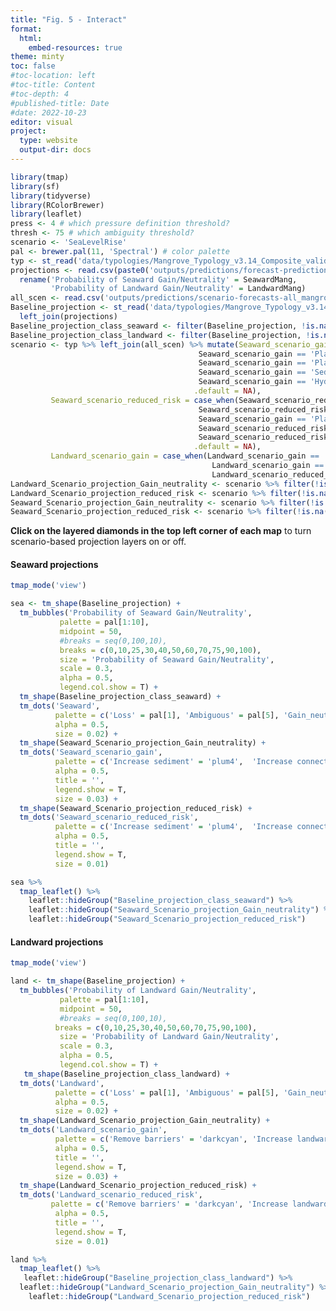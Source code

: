 ```yaml
---
title: "Fig. 5 - Interact"
format:
  html:
    embed-resources: true
theme: minty
toc: false
#toc-location: left
#toc-title: Content
#toc-depth: 4
#published-title: Date
#date: 2022-10-23
editor: visual
project:
  type: website
  output-dir: docs
---
```


```r
library(tmap)
library(sf)
library(tidyverse)
library(RColorBrewer)
library(leaflet)
press <- 4 # which pressure definition threshold?
thresh <- 75 # which ambiguity threshold?
scenario <- 'SeaLevelRise'
pal <- brewer.pal(11, 'Spectral') # color palette
typ <- st_read('data/typologies/Mangrove_Typology_v3.14_Composite_valid_centroids.gpkg') 
projections <- read.csv(paste0('outputs/predictions/forecast-predictions', press, '_', thresh, '_', scenario, '_mangrove_model_fit.csv')) %>% 
  rename('Probability of Seaward Gain/Neutrality' = SeawardMang,
         'Probability of Landward Gain/Neutrality' = LandwardMang)
all_scen <- read.csv('outputs/predictions/scenario-forecasts-all_mangrove_model.csv')
Baseline_projection <- st_read('data/typologies/Mangrove_Typology_v3.14_Composite_valid_centroids.gpkg') %>% 
  left_join(projections)
Baseline_projection_class_seaward <- filter(Baseline_projection, !is.na(Seaward))
Baseline_projection_class_landward <- filter(Baseline_projection, !is.na(Landward))
scenario <- typ %>% left_join(all_scen) %>% mutate(Seaward_scenario_gain = case_when(Seaward_scenario_gain == 'Hydrology_Sediment' ~ 'Increase connectivity or sediment',
                                          Seaward_scenario_gain == 'Plant_Hydrology_Sediment' ~ 'Increase connectivity or sediment or landward propagules', 
                                          Seaward_scenario_gain == 'Plant_Hydrology' ~ 'Increase connectivity or landward propagules', 
                                          Seaward_scenario_gain == 'Sediment' ~ 'Increase sediment', 
                                          Seaward_scenario_gain == 'Hydrology' ~ 'Increase connectivity',
                                         .default = NA),
         Seaward_scenario_reduced_risk = case_when(Seaward_scenario_reduced_risk == 'Hydrology_Sediment' ~ 'Increase connectivity or sediment',
                                          Seaward_scenario_reduced_risk== 'Plant_Hydrology_Sediment' ~ 'Increase connectivity or sediment or landward propagules', 
                                          Seaward_scenario_gain == 'Plant_Hydrology' ~ 'Increase connectivity or landward propagules', 
                                          Seaward_scenario_reduced_risk == 'Sediment' ~ 'Increase sediment', 
                                          Seaward_scenario_reduced_risk == 'Hydrology' ~ 'Increase connectivity',
                                         .default = NA),
         Landward_scenario_gain = case_when(Landward_scenario_gain == 'Plant' ~ 'Increase landward propagules',
                                             Landward_scenario_gain == 'Barriers' ~ 'Remove barriers', Landward_scenario_gain == 'Plant_Hydrology_Barriers' ~ 'Increase landward propagules or connectivity or remove barriers', Landward_scenario_gain == 'Hydrology_Barriers' ~ 'Remove barriers or increase connectivity', Landward_scenario_gain == 'Plant_Hydrology' ~ 'Increase landward propagules or connectivity', Landward_scenario_gain == 'Hydrology' ~ 'Increase connectivity', .default = NA),   Landward_scenario_reduced_risk = case_when(Landward_scenario_reduced_risk == 'Plant' ~ 'Increase landward propagules',
                                             Landward_scenario_reduced_risk== 'Barriers' ~ 'Remove barriers', Landward_scenario_reduced_risk == 'Plant_Hydrology_Barriers' ~ 'Increase landward propagules or connectivity or remove barriers', Landward_scenario_reduced_risk== 'Hydrology_Barriers' ~ 'Remove barriers to landward migration or increase connectivity', Landward_scenario_reduced_risk == 'Plant_Hydrology' ~ 'Increase landward propagules or connectivity', Landward_scenario_reduced_risk == 'Hydrology' ~ 'Increase connectivity', .default = NA))
Landward_Scenario_projection_Gain_neutrality <- scenario %>% filter(!is.na(Landward_scenario_gain))
Landward_Scenario_projection_reduced_risk <- scenario %>% filter(!is.na(Landward_scenario_reduced_risk))
Seaward_Scenario_projection_Gain_neutrality <- scenario %>% filter(!is.na(Seaward_scenario_gain))
Seaward_Scenario_projection_reduced_risk <- scenario %>% filter(!is.na(Seaward_scenario_reduced_risk))
```

**Click on the layered diamonds in the top left corner of each map** to turn scenario-based projection layers on or off.

#### Seaward projections

```r
tmap_mode('view')

sea <- tm_shape(Baseline_projection) +
  tm_bubbles('Probability of Seaward Gain/Neutrality',
           palette = pal[1:10], 
           midpoint = 50,
           #breaks = seq(0,100,10),
           breaks = c(0,10,25,30,40,50,60,70,75,90,100),
           size = 'Probability of Seaward Gain/Neutrality',
           scale = 0.3,
           alpha = 0.5,
           legend.col.show = T) +
  tm_shape(Baseline_projection_class_seaward) +
  tm_dots('Seaward', 
          palette = c('Loss' = pal[1], 'Ambiguous' = pal[5], 'Gain_neutrality' = pal[10]), 
          alpha = 0.5, 
          size = 0.02) +
  tm_shape(Seaward_Scenario_projection_Gain_neutrality) +
  tm_dots('Seaward_scenario_gain', 
          palette = c('Increase sediment' = 'plum4',  'Increase connectivity' = 'darkgoldenrod2', 'Increase connectivity or sediment' = 'hotpink3', 'Increase connectivity or landward propagules' = 'black', 'Increase connectivity or sediment or landward propagules' = 'midnightblue'), 
          alpha = 0.5, 
          title = '',
          legend.show = T, 
          size = 0.03) +
  tm_shape(Seaward_Scenario_projection_reduced_risk) +
  tm_dots('Seaward_scenario_reduced_risk', 
          palette = c('Increase sediment' = 'plum4',  'Increase connectivity' = 'darkgoldenrod2', 'Increase connectivity or sediment' = 'hotpink3', 'Increase connectivity or landward propagules' = 'black', 'Increase connectivity or sediment or landward propagules' = 'midnightblue'), 
          alpha = 0.5, 
          title = '',
          legend.show = T, 
          size = 0.01)

sea %>% 
  tmap_leaflet() %>%
    leaflet::hideGroup("Baseline_projection_class_seaward") %>% 
    leaflet::hideGroup("Seaward_Scenario_projection_Gain_neutrality") %>% 
    leaflet::hideGroup("Seaward_Scenario_projection_reduced_risk")
```

#### Landward projections

```r
tmap_mode('view')

land <- tm_shape(Baseline_projection) +
  tm_bubbles('Probability of Landward Gain/Neutrality',
           palette = pal[1:10], 
           midpoint = 50,
           #breaks = seq(0,100,10),
          breaks = c(0,10,25,30,40,50,60,70,75,90,100),
           size = 'Probability of Landward Gain/Neutrality',
           scale = 0.3,
           alpha = 0.5,
           legend.col.show = T) +
   tm_shape(Baseline_projection_class_landward) +
  tm_dots('Landward', 
          palette = c('Loss' = pal[1], 'Ambiguous' = pal[5], 'Gain_neutrality' = pal[10]), 
          alpha = 0.5, 
          size = 0.02) +
  tm_shape(Landward_Scenario_projection_Gain_neutrality) +
  tm_dots('Landward_scenario_gain', 
          palette = c('Remove barriers' = 'darkcyan', 'Increase landward propagules' = 'yellowgreen', 'Increase connectivity' = 'darkgoldenrod2', 'Remove barriers or increase connectivity' = 'darkorchid4', 'Increase landward propagules or connectivity' = 'black', 'Increase landward propagules or connectivity or remove barriers' = 'deeppink4'), 
          alpha = 0.5, 
          title = '',
          legend.show = T, 
          size = 0.03) +
  tm_shape(Landward_Scenario_projection_reduced_risk) +
  tm_dots('Landward_scenario_reduced_risk', 
         palette = c('Remove barriers' = 'darkcyan', 'Increase landward propagules' = 'yellowgreen', 'Increase connectivity' = 'darkgoldenrod2', 'Plant_Barriers' = 'darkorange3', 'Remove barriers or increase connectivity' = 'darkorchid4', 'Increase landward propagules or connectivity' = 'black', 'Increase landward propagules or connectivity or remove barriers' = 'deeppink4'), 
          alpha = 0.5, 
          title = '',
          legend.show = T, 
          size = 0.01) 

land %>% 
  tmap_leaflet() %>%
   leaflet::hideGroup("Baseline_projection_class_landward") %>% 
  leaflet::hideGroup("Landward_Scenario_projection_Gain_neutrality") %>% 
    leaflet::hideGroup("Landward_Scenario_projection_reduced_risk")
```
